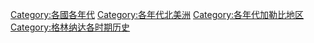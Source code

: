 [[Category:各國各年代|Category:各國各年代]]
[[Category:各年代北美洲|Category:各年代北美洲]]
[[Category:各年代加勒比地区|Category:各年代加勒比地区]]
[[Category:格林纳达各时期历史|Category:格林纳达各时期历史]]